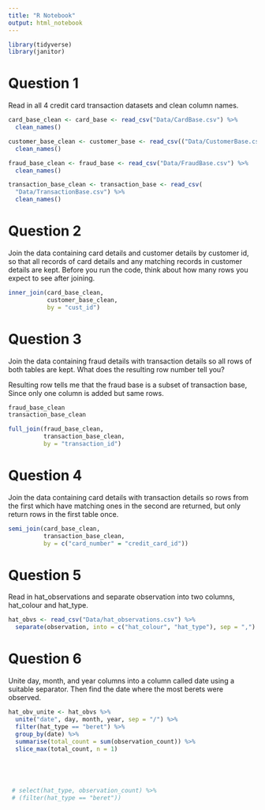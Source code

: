 ```yaml
---
title: "R Notebook"
output: html_notebook
---
```


```r
library(tidyverse)
library(janitor)
```

# Question 1

Read in all 4 credit card transaction datasets and clean column names.

```r

card_base_clean <- card_base <- read_csv("Data/CardBase.csv") %>% 
  clean_names()

customer_base_clean <- customer_base <- read_csv(("Data/CustomerBase.csv")) %>% 
  clean_names()

fraud_base_clean <- fraud_base <- read_csv("Data/FraudBase.csv") %>% 
  clean_names()

transaction_base_clean <- transaction_base <- read_csv(
  "Data/TransactionBase.csv") %>% 
  clean_names()

```

# Question 2

Join the data containing card details and customer details by customer id, so that all records of card details and any matching records in customer details are kept. Before you run the code, think about how many rows you expect to see after joining.

```r

inner_join(card_base_clean,
           customer_base_clean,
           by = "cust_id")


```

# Question 3

Join the data containing fraud details with transaction details so all rows of both tables are kept. What does the resulting row number tell you?

Resulting row tells me that the fraud base is a subset of transaction base,
Since only one column is added but same rows.

```r

fraud_base_clean
transaction_base_clean

full_join(fraud_base_clean,
          transaction_base_clean,
          by = "transaction_id")

```

# Question 4

Join the data containing card details with transaction details so rows from the first which have matching ones in the second are returned, but only return rows in the first table once.

```r

semi_join(card_base_clean,
          transaction_base_clean,
          by = c("card_number" = "credit_card_id"))

```

# Question 5

Read in hat_observations and separate observation into two columns, hat_colour and hat_type.

```r

hat_obvs <- read_csv("Data/hat_observations.csv") %>% 
  separate(observation, into = c("hat_colour", "hat_type"), sep = ",")

```

# Question 6

Unite day, month, and year columns into a column called date using a suitable separator. Then find the date where the most berets were observed.

```r

hat_obv_unite <- hat_obvs %>% 
  unite("date", day, month, year, sep = "/") %>% 
  filter(hat_type == "beret") %>% 
  group_by(date) %>% 
  summarise(total_count = sum(observation_count)) %>% 
  slice_max(total_count, n = 1)





 # select(hat_type, observation_count) %>% 
 # (filter(hat_type == "beret"))

```

